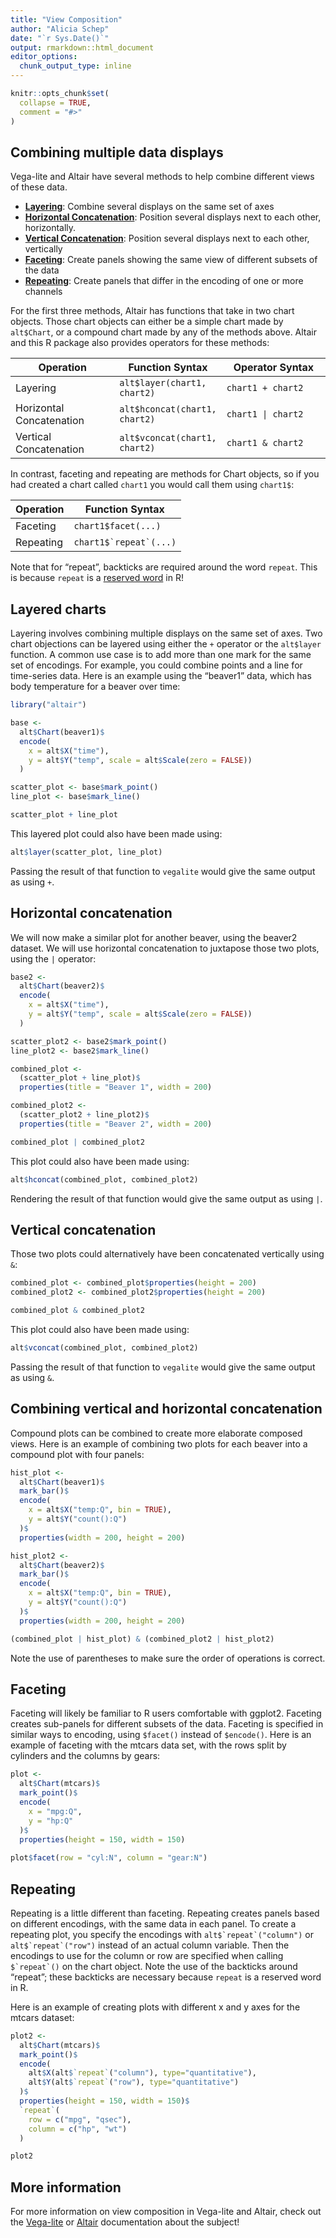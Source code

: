 ```yaml
---
title: "View Composition"
author: "Alicia Schep"
date: "`r Sys.Date()`"
output: rmarkdown::html_document
editor_options: 
  chunk_output_type: inline
---
```


```r
knitr::opts_chunk$set(
  collapse = TRUE,
  comment = "#>"
)
```

## Combining multiple data displays

Vega-lite and Altair have several methods to help combine different views of these data.  

* [**Layering**](#layer): Combine several displays on the same set of axes
* [**Horizontal Concatenation**](#hconcat): Position several displays next to each other, horizontally.
* [**Vertical Concatenation**](#vconcat): Position several displays next to each other, vertically
* [**Faceting**](#facet): Create panels showing the same view of different subsets of the data
* [**Repeating**](#repeat): Create panels that differ in the encoding of one or more channels

For the first three methods, Altair has functions that take in two chart objects. Those chart objects can either be a simple chart made by `alt$Chart`, or a compound chart made by any of the methods above.  Altair and this R package also provides operators for these methods:

| Operation  | Function Syntax | Operator Syntax |
| ------------- | ------------- | ------------- |
| Layering  | `alt$layer(chart1, chart2)`  | `chart1 + chart2`  |
| Horizontal Concatenation  | `alt$hconcat(chart1, chart2)`  | `chart1 | chart2`  |
| Vertical Concatenation  | `alt$vconcat(chart1, chart2)`  | `chart1 & chart2`  |

In contrast, faceting and repeating are methods for Chart objects, so if you had created a chart called `chart1` you would call them using `chart1$`:

| Operation  | Function Syntax |
| ------------- | ------------- |
| Faceting | `chart1$facet(...)`  |
| Repeating  | ``chart1$`repeat`(...)``  |

Note that for "repeat", backticks are required around the word `repeat`. This is because `repeat` is a [reserved word](http://stat.ethz.ch/R-manual/R-devel/library/base/html/Reserved.html) in R!

## Layered charts {#layer}

Layering involves combining multiple displays on the same set of axes. Two chart objections can be layered using either the `+` operator or the `alt$layer` function. A common use case is to add more than one mark for the same set of encodings.  For example, you could combine points and a line for time-series data. Here is an example using the "beaver1" data, which has body temperature for a beaver over time:

```r
library("altair")

base <- 
  alt$Chart(beaver1)$
  encode(
    x = alt$X("time"),
    y = alt$Y("temp", scale = alt$Scale(zero = FALSE))
  )

scatter_plot <- base$mark_point()
line_plot <- base$mark_line()

scatter_plot + line_plot
```

This layered plot could also have been made using:

```r
alt$layer(scatter_plot, line_plot)
```

Passing the result of that function to `vegalite` would give the same output as using `+`.

## Horizontal concatenation {#hconcat}

We will now make a similar plot for another beaver, using the beaver2 dataset. We will use horizontal concatenation to juxtapose those two plots, using the `|` operator:

```r
base2 <- 
  alt$Chart(beaver2)$
  encode(
    x = alt$X("time"),
    y = alt$Y("temp", scale = alt$Scale(zero = FALSE))
  )

scatter_plot2 <- base2$mark_point()
line_plot2 <- base2$mark_line()

combined_plot <- 
  (scatter_plot + line_plot)$
  properties(title = "Beaver 1", width = 200)

combined_plot2 <- 
  (scatter_plot2 + line_plot2)$
  properties(title = "Beaver 2", width = 200)

combined_plot | combined_plot2
```

This plot could also have been made using:

```r
alt$hconcat(combined_plot, combined_plot2)
```

Rendering the result of that function would give the same output as using `|`.

## Vertical concatenation {#vconcat}

Those two plots could alternatively have been concatenated vertically using `&`:

```r
combined_plot <- combined_plot$properties(height = 200)
combined_plot2 <- combined_plot2$properties(height = 200)

combined_plot & combined_plot2
```

This plot could also have been made using:

```r
alt$vconcat(combined_plot, combined_plot2)
```

Passing the result of that function to `vegalite` would give the same output as using `&`.

## Combining vertical and horizontal concatenation

Compound plots can be combined to create more elaborate composed views. Here is an example of combining two plots for each beaver into a compound plot with four panels:

```r
hist_plot <- 
  alt$Chart(beaver1)$
  mark_bar()$
  encode(
    x = alt$X("temp:Q", bin = TRUE),
    y = alt$Y("count():Q")
  )$
  properties(width = 200, height = 200)

hist_plot2 <- 
  alt$Chart(beaver2)$
  mark_bar()$
  encode(
    x = alt$X("temp:Q", bin = TRUE),
    y = alt$Y("count():Q")
  )$
  properties(width = 200, height = 200)

(combined_plot | hist_plot) & (combined_plot2 | hist_plot2)
```

Note the use of parentheses to make sure the order of operations is correct.  

## Faceting {#facet}

Faceting will likely be familiar to R users comfortable with ggplot2. Faceting creates sub-panels for different subsets of the data. Faceting is specified in similar ways to encoding, using `$facet()` instead of `$encode()`.  Here is an example of faceting with the mtcars data set, with the rows split by cylinders and the columns by gears:

```r
plot <- 
  alt$Chart(mtcars)$
  mark_point()$
  encode(
    x = "mpg:Q",
    y = "hp:Q"
  )$
  properties(height = 150, width = 150)
  
plot$facet(row = "cyl:N", column = "gear:N")
```

## Repeating {#repeat}

Repeating is a little different than faceting. Repeating creates panels based on different encodings, with the same data in each panel. To create a repeating plot, you specify the encodings with ``alt$`repeat`("column")`` or  ``alt$`repeat`("row")`` instead of an actual column variable. Then the encodings to use for the column or row are specified when calling ``$`repeat`()`` on the chart object. Note the use of the backticks around "repeat"; these backticks are necessary because `repeat` is a reserved word in R. 

Here is an example of creating plots with different x and y axes for the mtcars dataset:

```r
plot2 <- 
  alt$Chart(mtcars)$
  mark_point()$
  encode(
    alt$X(alt$`repeat`("column"), type="quantitative"),
    alt$Y(alt$`repeat`("row"), type="quantitative")
  )$
  properties(height = 150, width = 150)$
  `repeat`(
    row = c("mpg", "qsec"),
    column = c("hp", "wt")
  )

plot2
```

## More information

For more information on view composition in Vega-lite and Altair, check out the [Vega-lite](https://vega.github.io/vega-lite/docs/composition.html) or [Altair](https://altair-viz.github.io/user_guide/compound_charts.html#) documentation about the subject!

